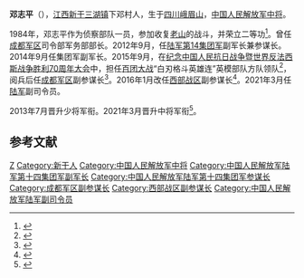 '''邓志平'''（{{bd|1964年|5月|||}}），[[江西|江西]][[新干|新干]][[三湖镇_(新干县)|三湖镇]]下邓村人，生于[[四川|四川]][[峨眉山|峨眉山]]，[[中国人民解放军中将|中国人民解放军中将]]。

1984年，邓志平作为侦察部队一员，参加收复[[老山|老山]]的战斗，并荣立二等功<ref>{{cite web |author1=彭建新 |title=新干籍少将——邓志平领队接受检阅 |url=https://jxja.jxnews.com.cn/system/2015/09/06/014232494.shtml |website=大江网 |accessdate=2021-04-06 |date=2015-09-06}}</ref>。曾任[[成都军区|成都军区]]司令部军务部部长。2012年9月，任[[中国人民解放军陆军第十四集团军|陆军第14集团军]]副军长兼参谋长。2014年9月任集团军副军长。2015年9月，在[[纪念中国人民抗日战争暨世界反法西斯战争胜利70周年大会|纪念中国人民抗日战争暨世界反法西斯战争胜利70周年大会]]中，担任[[百团大战|百团大战]]“白刃格斗英雄连”英模部队方队领队<ref>{{cite web |title=百团大战“白刃格斗英雄连”英模方队 |url=http://www.81.cn/201593dyb/2015-08/28/content_6654683_4.htm |website=中国军网 |accessdate=2021-04-06 |date=2015-08-28}}</ref>，阅兵后任[[成都军区|成都军区]]副参谋长<ref>{{cite web |author1=岳怀让 |title=邓志平升任成都军区副参谋长，曾在老山前线立下二等战功 |url=https://www.thepaper.cn/newsDetail_forward_1414458 |website=澎湃新闻 |accessdate=2021-04-06 |date=2015-12-29 |archive-date=2016-11-04 |archive-url=https://web.archive.org/web/20161104233256/http://www.thepaper.cn/newsDetail_forward_1414458 |dead-url=no }}</ref>。2016年1月改任[[西部战区|西部战区]]副参谋长<ref>{{cite web |author1=钟文 |title=军民一条心 共同建设美好成都唐良智率队慰问西部战区驻蓉某部官兵 |url=http://www.yybnet.net/chengdu/news/201602/4477832.html |website=成都日报 |accessdate=2021-04-06 |date=2016-02-05}}</ref>。2021年3月任[[中国人民解放军陆军|陆军]]副司令员。

2013年7月晋升少将军衔。2021年3月晋升中将军衔<ref>{{cite news |title=陆军举行晋升中将少将军衔仪式 |work=人民陆军报 |date=2021-04-01}}</ref>。

== 参考文献 ==
{{Reflist}}

{{中华人民共和国现役中将}}
{{DEFAULTSORT:Deng}}
[[Category:邓姓|Z]]
[[Category:新干人|Category:新干人]]
[[Category:中国人民解放军中将|Category:中国人民解放军中将]]
[[Category:中国人民解放军陆军第十四集团军副军长|Category:中国人民解放军陆军第十四集团军副军长]]
[[Category:中国人民解放军陆军第十四集团军参谋长|Category:中国人民解放军陆军第十四集团军参谋长]]
[[Category:成都军区副参谋长|Category:成都军区副参谋长]]
[[Category:西部战区副参谋长|Category:西部战区副参谋长]]
[[Category:中国人民解放军陆军副司令员|Category:中国人民解放军陆军副司令员]]
